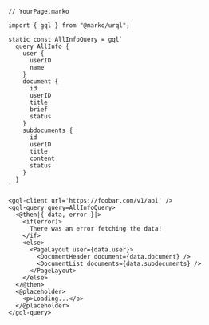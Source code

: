 ```marko
// YourPage.marko

import { gql } from "@marko/urql";

static const AllInfoQuery = gql`
  query AllInfo {
    user {
      userID
      name
    }
    document {
      id
      userID
      title
      brief
      status
    }
    subdocuments {
      id
      userID
      title
      content
      status
    }
  }
`

<gql-client url='https://foobar.com/v1/api' />
<gql-query query=AllInfoQuery>
  <@then|{ data, error }|>
    <if(error)>
      There was an error fetching the data!
    </if>
    <else>
      <PageLayout user={data.user}>
        <DocumentHeader document={data.document} />
        <DocumentList documents={data.subdocuments} />
      </PageLayout>
    </else>
  </@then>
  <@placeholder>
    <p>Loading...</p>
  </@placeholder>
</gql-query>
```
